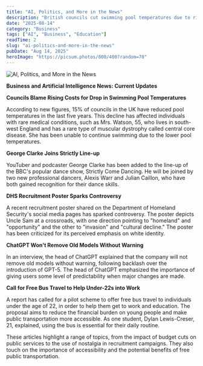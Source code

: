 ```yaml
---
title: "AI, Politics, and More in the News"
description: "British councils cut swimming pool temperatures due to rising costs, affecting individuals with medical conditions."
date: "2025-08-14"
category: "Business"
tags: ["AI", "Business", "Education"]
readTime: 2
slug: "ai-politics-and-more-in-the-news"
pubDate: "Aug 14, 2025"
heroImage: "https://picsum.photos/800/400?random=70"
---
```


![AI, Politics, and More in the News](https://picsum.photos/800/400?random=70)

**Business and Artificial Intelligence News: Current Updates**

**Councils Blame Rising Costs for Drop in Swimming Pool Temperatures**

According to new figures, 15% of councils in the UK have reduced pool temperatures in the last five years. This decline has affected individuals with rare medical conditions, such as Mrs. Watson, 55, who lives in south-west England and has a rare type of muscular dystrophy called central core disease. She has been unable to continue swimming due to the lower pool temperatures.

**George Clarke Joins Strictly Line-up**

YouTuber and podcaster George Clarke has been added to the line-up of the BBC's popular dance show, Strictly Come Dancing. He will be joined by two new professional dancers, Alexis Warr and Julian Caillon, who have both gained recognition for their dance skills.

**DHS Recruitment Poster Sparks Controversy**

A recent recruitment poster shared on the Department of Homeland Security's social media pages has sparked controversy. The poster depicts Uncle Sam at a crossroads, with one direction pointing to "homeland" and "opportunity" and the other to "invasion" and "cultural decline." The poster has been criticized for its perceived emphasis on white identity.

**ChatGPT Won't Remove Old Models Without Warning**

In an interview, the head of ChatGPT explained that the company will not remove old models without warning, following backlash over the introduction of GPT-5. The head of ChatGPT emphasized the importance of giving users some level of predictability when major changes are made.

**Call for Free Bus Travel to Help Under-22s into Work**

A report has called for a pilot scheme to offer free bus travel to individuals under the age of 22, in order to help them get to work and education. The proposal aims to reduce the financial burden on young people and make public transportation more accessible. As one student, Dylan Lewis-Creser, 21, explained, using the bus is essential for their daily routine.

These articles highlight a range of topics, from the impact of budget cuts on public services to the use of nostalgia in recruitment campaigns. They also touch on the importance of accessibility and the potential benefits of free public transportation.
